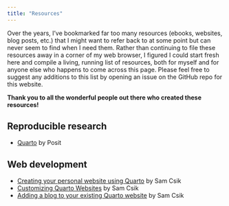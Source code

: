 ```yaml
---
title: "Resources"
---
```


Over the years, I've bookmarked far too many resources (ebooks, websites, blog posts, etc.) that I might want to refer back to at some point but can never seem to find when I need them. Rather than continuing to file these resources away in a corner of my web browser, I figured I could start fresh here and compile a living, running list of resources, both for myself and for anyone else who happens to come across this page. Please feel free to suggest any additions to this list by opening an issue on the GitHub repo for this website.

**Thank you to all the wonderful people out there who created these resources!**

## Reproducible research

- [Quarto](https://quarto.org/){target="_blank"} by Posit

## Web development

- [Creating your personal website using Quarto](https://ucsb-meds.github.io/creating-quarto-websites/){target="_blank"} by Sam Csik
- [Customizing Quarto Websites](https://ucsb-meds.github.io/customizing-quarto-websites/#/title-slide){target="_blank"} by Sam Csik
- [Adding a blog to your existing Quarto website](https://samanthacsik.github.io/posts/2022-10-24-quarto-blogs/){target="_blank"} by Sam Csik
